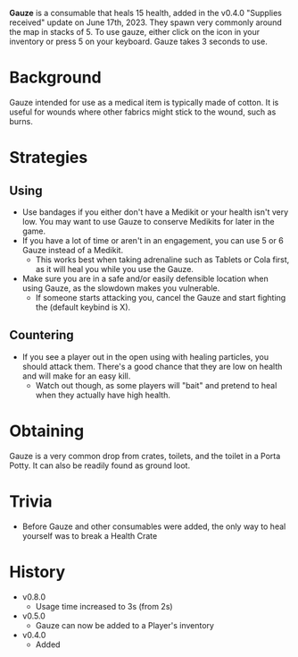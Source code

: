 **Gauze** is a consumable that heals 15 health, added in the v0.4.0 "Supplies received" update on June 17th, 2023. They spawn very commonly around the map in stacks of 5. To use gauze, either click on the icon in your inventory or press 5 on your keyboard. Gauze takes 3 seconds to use.

# Background
Gauze intended for use as a medical item is typically made of cotton. It is useful for wounds where other fabrics might stick to the wound, such as burns.

# Strategies
## Using
- Use bandages if you either don't have a Medikit or your health isn't very low. You may want to use Gauze to conserve Medikits for later in the game.
- If you have a lot of time or aren't in an engagement, you can use 5 or 6 Gauze instead of a Medikit.
    - This works best when taking adrenaline such as Tablets or Cola first, as it will heal you while you use the Gauze.
- Make sure you are in a safe and/or easily defensible location when using Gauze, as the slowdown makes you vulnerable.
    - If someone starts attacking you, cancel the Gauze and start fighting the (default keybind is X).

## Countering
- If you see a player out in the open using with healing particles, you should attack them. There's a good chance that they are low on health and will make for an easy kill.
    - Watch out though, as some players will "bait" and pretend to heal when they actually have high health.

# Obtaining
Gauze is a very common drop from crates, toilets, and the toilet in a Porta Potty. It can also be readily found as ground loot.

# Trivia
- Before Gauze and other consumables were added, the only way to heal yourself was to break a Health Crate

# History
- v0.8.0
    - Usage time increased to 3s (from 2s)
- v0.5.0
    - Gauze can now be added to a Player's inventory
- v0.4.0
    - Added
